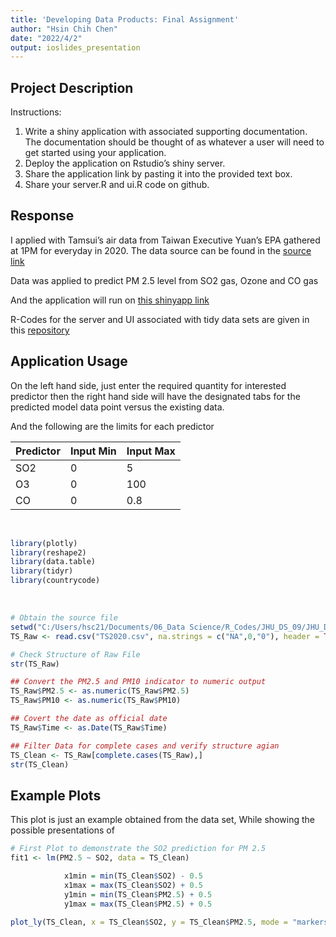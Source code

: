 ```yaml
---
title: 'Developing Data Products: Final Assignment'
author: "Hsin Chih Chen"
date: "2022/4/2"
output: ioslides_presentation
---
```


## Project Description

Instructions: </br>

1. Write a shiny application with associated supporting documentation. The documentation should be thought of as whatever a user will need to get started using your application. </br>
2. Deploy the application on Rstudio's shiny server. </br>
3. Share the application link by pasting it into the provided text box. </br>
4. Share your server.R and ui.R code on github. </br>

## Response

I applied with Tamsui's air data from Taiwan Executive Yuan's EPA gathered at 1PM for everyday in 2020. The data source can be found in the [source link](https://airtw.epa.gov.tw/CHT/Query/His_Data.aspx) </br>

Data was applied to predict PM 2.5 level from SO2 gas, Ozone and CO gas </br>

And the application will run on [this shinyapp link](https://hsc251.shinyapps.io/JHU_DS_09PA3) </br>

R-Codes for the server and UI associated with tidy data sets are given in this [repository](https://github.com/hsc251/R_Learn/tree/master/JHU_DataScience/09_Developing_Data_Products/project/PA3) </br>

## Application Usage

On the left hand side, just enter the required quantity for interested predictor then the right hand side will have the designated tabs for the predicted model data point versus the existing data. </br>

And the following are the limits for each predictor </br>

| Predictor | Input Min | Input Max |
| --- | --- | --- |
| SO2 | 0 | 5 |
| O3 | 0 | 100 |
| CO | 0 | 0.8 |
</br>


```R
library(plotly)
library(reshape2)
library(data.table)
library(tidyr)
library(countrycode)
```
</br>

```r
# Obtain the source file
setwd("C:/Users/hsc21/Documents/06_Data Science/R_Codes/JHU_DS_09/JHU_DS_09PA3")
TS_Raw <- read.csv("TS2020.csv", na.strings = c("NA",0,"0"), header = TRUE)

# Check Structure of Raw File
str(TS_Raw)
```

```r
## Convert the PM2.5 and PM10 indicator to numeric output
TS_Raw$PM2.5 <- as.numeric(TS_Raw$PM2.5)
TS_Raw$PM10 <- as.numeric(TS_Raw$PM10)

## Covert the date as official date
TS_Raw$Time <- as.Date(TS_Raw$Time)

## Filter Data for complete cases and verify structure agian
TS_Clean <- TS_Raw[complete.cases(TS_Raw),]
str(TS_Clean)
```

## Example Plots

This plot is just an example obtained from the data set, While showing the possible presentations of </br>

```r
# First Plot to demonstrate the SO2 prediction for PM 2.5
fit1 <- lm(PM2.5 ~ SO2, data = TS_Clean)

            x1min = min(TS_Clean$SO2) - 0.5
            x1max = max(TS_Clean$SO2) + 0.5
            y1min = min(TS_Clean$PM2.5) + 0.5
            y1max = max(TS_Clean$PM2.5) + 0.5

plot_ly(TS_Clean, x = TS_Clean$SO2, y = TS_Clean$PM2.5, mode = "markers", color = TS_Clean$SO2,size = TS_Clean$PM2.5)
```
